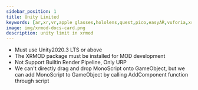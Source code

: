 ```yaml
---
sidebar_position: 1
title: Unity Limited
keywords: [ar,xr,vr,apple glasses,hololens,quest,pico,easyAR,vuforia,xrmod,mod,doc,XR,facebook,meta,unity]
image: img/xrmod-docs-card.png
description: unity limit in xrmod
---
```


- Must use Unity2020.3 LTS or above
- The XRMOD package must be installed for MOD development
- Not Support Builtin Render Pipeline, Only URP
- We can't directly drag and drop MonoScript onto GameObject, but we can add MonoScript to GameObject by calling AddComponent function through script